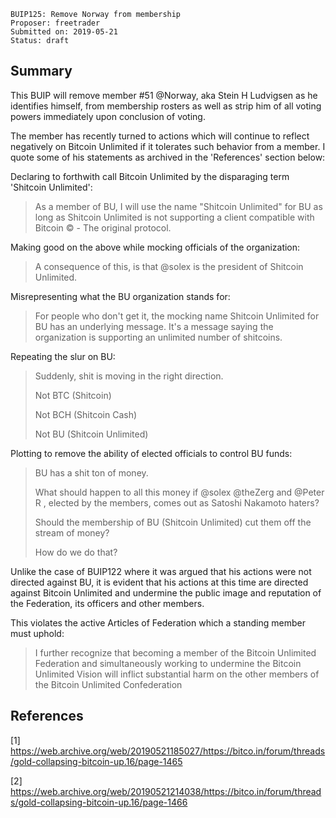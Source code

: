 <pre>
BUIP125: Remove Norway from membership
Proposer: freetrader
Submitted on: 2019-05-21
Status: draft
</pre>

==Summary==

This BUIP will remove member #51 @Norway, aka Stein H Ludvigsen as he identifies himself, from membership rosters as well as strip him of all voting powers immediately upon conclusion of voting.

The member has recently turned to actions which will continue to reflect negatively on Bitcoin Unlimited if it tolerates such behavior from a member.
I quote some of his statements as archived in the 'References' section below:

Declaring to forthwith call Bitcoin Unlimited by the disparaging term 'Shitcoin Unlimited':

<blockquote>As a member of BU, I will use the name "Shitcoin Unlimited" for BU as long as Shitcoin Unlimited is not supporting a client compatible with Bitcoin © - The original protocol.</blockquote>

Making good on the above while mocking officials of the organization:

<blockquote>A consequence of this, is that @solex is the president of Shitcoin Unlimited.</blockquote>

Misrepresenting what the BU organization stands for:

<blockquote>For people who don't get it, the mocking name Shitcoin Unlimited for BU has an underlying message. It's a message saying the organization is supporting an unlimited number of shitcoins.</blockquote>

Repeating the slur on BU:

<blockquote>Suddenly, shit is moving in the right direction.

Not BTC (Shitcoin)

Not BCH (Shitcoin Cash)

Not BU (Shitcoin Unlimited)
</blockquote>

Plotting to remove the ability of elected officials to control BU funds:
<blockquote>
BU has a shit ton of money.

What should happen to all this money if @solex @theZerg and @Peter R , elected by the members, comes out as Satoshi Nakamoto haters?

Should the membership of BU (Shitcoin Unlimited) cut them off the stream of money?

How do we do that?
</blockquote>

Unlike the case of BUIP122 where it was argued that his actions were not directed against BU, it is evident that his actions at this time are directed against Bitcoin Unlimited and undermine the public image and reputation of the Federation, its officers and other members.

This violates the active Articles of Federation which a standing member must uphold:

<blockquote>
I further recognize that becoming a member of the Bitcoin Unlimited Federation and simultaneously working to undermine the Bitcoin Unlimited Vision will inflict substantial harm on the other members of the Bitcoin Unlimited Confederation
</blockquote>

==References==

[1] https://web.archive.org/web/20190521185027/https://bitco.in/forum/threads/gold-collapsing-bitcoin-up.16/page-1465

[2] https://web.archive.org/web/20190521214038/https://bitco.in/forum/threads/gold-collapsing-bitcoin-up.16/page-1466

